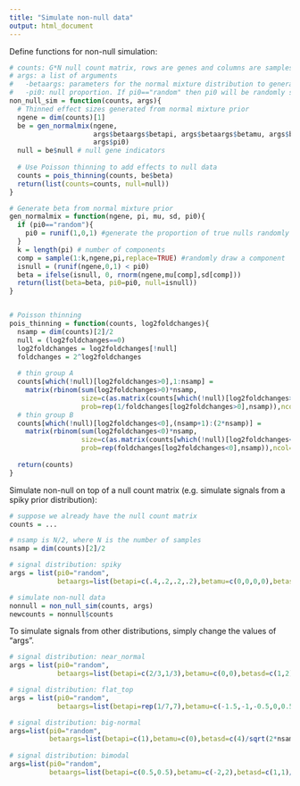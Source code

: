 ```yaml
---
title: "Simulate non-null data"
output: html_document
---
```

Define functions for non-null simulation:
```r
# counts: G*N null count matrix, rows are genes and columns are samples
# args: a list of arguments
#   -betaargs: parameters for the normal mixture distribution to generate signals
#   -pi0: null proportion. If pi0=="random" then pi0 will be randomly selected from U(0,1)
non_null_sim = function(counts, args){
  # Thinned effect sizes generated from normal mixture prior
  ngene = dim(counts)[1]
  be = gen_normalmix(ngene, 
                     args$betaargs$betapi, args$betaargs$betamu, args$betaargs$betasd, 
                     args$pi0)
  null = be$null # null gene indicators
  
  # Use Poisson thinning to add effects to null data
  counts = pois_thinning(counts, be$beta)
  return(list(counts=counts, null=null))
}

# Generate beta from normal mixture prior
gen_normalmix = function(ngene, pi, mu, sd, pi0){
  if (pi0=="random"){
    pi0 = runif(1,0,1) #generate the proportion of true nulls randomly
  }
  k = length(pi) # number of components
  comp = sample(1:k,ngene,pi,replace=TRUE) #randomly draw a component
  isnull = (runif(ngene,0,1) < pi0)
  beta = ifelse(isnull, 0, rnorm(ngene,mu[comp],sd[comp]))
  return(list(beta=beta, pi0=pi0, null=isnull))
}


# Poisson thinning
pois_thinning = function(counts, log2foldchanges){
  nsamp = dim(counts)[2]/2
  null = (log2foldchanges==0)
  log2foldchanges = log2foldchanges[!null]
  foldchanges = 2^log2foldchanges
  
  # thin group A
  counts[which(!null)[log2foldchanges>0],1:nsamp] = 
    matrix(rbinom(sum(log2foldchanges>0)*nsamp, 
                  size=c(as.matrix(counts[which(!null)[log2foldchanges>0],1:nsamp])),
                  prob=rep(1/foldchanges[log2foldchanges>0],nsamp)),ncol=nsamp)
  # thin group B
  counts[which(!null)[log2foldchanges<0],(nsamp+1):(2*nsamp)] = 
    matrix(rbinom(sum(log2foldchanges<0)*nsamp, 
                  size=c(as.matrix(counts[which(!null)[log2foldchanges<0],(nsamp+1):(2*nsamp)])),
                  prob=rep(foldchanges[log2foldchanges<0],nsamp)),ncol=nsamp)
  
  return(counts)
}
```

Simulate non-null on top of a null count matrix (e.g. simulate signals from a spiky prior distribution):
```r
# suppose we already have the null count matrix
counts = ...

# nsamp is N/2, where N is the number of samples
nsamp = dim(counts)[2]/2

# signal distribution: spiky
args = list(pi0="random",
            betaargs=list(betapi=c(.4,.2,.2,.2),betamu=c(0,0,0,0),betasd=c(.25,.5,1,2)/sqrt(2*nsamp-2)))

# simulate non-null data
nonnull = non_null_sim(counts, args)
newcounts = nonnull$counts
```

To simulate signals from other distributions, simply change the values of "args".
```r
# signal distribution: near_normal
args = list(pi0="random",
            betaargs=list(betapi=c(2/3,1/3),betamu=c(0,0),betasd=c(1,2)/sqrt(2*nsamp-2)))

# signal distribution: flat_top
args = list(pi0="random",
            betaargs=list(betapi=rep(1/7,7),betamu=c(-1.5,-1,-0.5,0,0.5,1,1.5),betasd=rep(0.5,7)/sqrt(2*nsamp-2)))

# signal distribution: big-normal
args=list(pi0="random",
          betaargs=list(betapi=c(1),betamu=c(0),betasd=c(4)/sqrt(2*nsamp-2)))
                        
# signal distribution: bimodal
args=list(pi0="random",
          betaargs=list(betapi=c(0.5,0.5),betamu=c(-2,2),betasd=c(1,1)/sqrt(2*nsamp-2)))
```